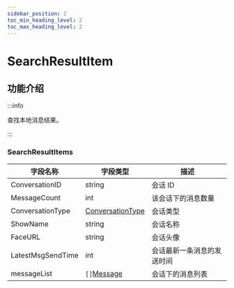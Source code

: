 ```yaml
---
sidebar_position: 2
toc_min_heading_level: 2
toc_max_heading_level: 2
---
```


# SearchResultItem

## 功能介绍

:::info

查找本地消息结果。

:::

### SearchResultItems

| 字段名称         | 字段类型                                                 | 描述                                                             |
| ---------------- | -------------------------------------------------------- | ---------------------------------------------------------------- |
| ConversationID   | string                                                   | 会话 ID                                                          |
| MessageCount     | int                                                      | 该会话下的消息数量                                             |
| ConversationType | [ConversationType](docs/sdks/enum/conversationType.mdx)                                                      | 会话类型  |
| ShowName         | string                                                   | 会话名称                                                           |
| FaceURL          | string                                                   | 会话头像                                                             |
| LatestMsgSendTime| int                                                   | 会话最新一条消息的发送时间                                                             |
| messageList      | `[]`[Message](docs/sdks/class/message/messageInfo.mdx) |  会话下的消息列表                                                                |


